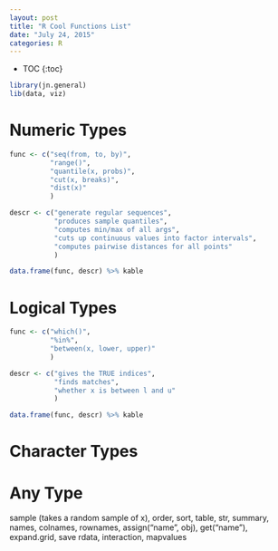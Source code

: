 ```yaml
---
layout: post
title: "R Cool Functions List"
date: "July 24, 2015"
categories: R
---
```


* TOC
{:toc}

```r
library(jn.general)
lib(data, viz)
```


# Numeric Types
```r
func <- c("seq(from, to, by)",
          "range()",
          "quantile(x, probs)",
          "cut(x, breaks)",
          "dist(x)"
          )

descr <- c("generate regular sequences",
           "produces sample quantiles",
           "computes min/max of all args",
           "cuts up continuous values into factor intervals",
           "computes pairwise distances for all points"
           )

data.frame(func, descr) %>% kable
```

# Logical Types
```r
func <- c("which()",
          "%in%", 
          "between(x, lower, upper)"
          )

descr <- c("gives the TRUE indices",
           "finds matches", 
           "whether x is between l and u"
           )

data.frame(func, descr) %>% kable
```

# Character Types

# Any Type
sample (takes a random sample of x), order, sort, table, str, summary, names, colnames, rownames, assign("name", obj), get("name"), expand.grid, save rdata, interaction, mapvalues
